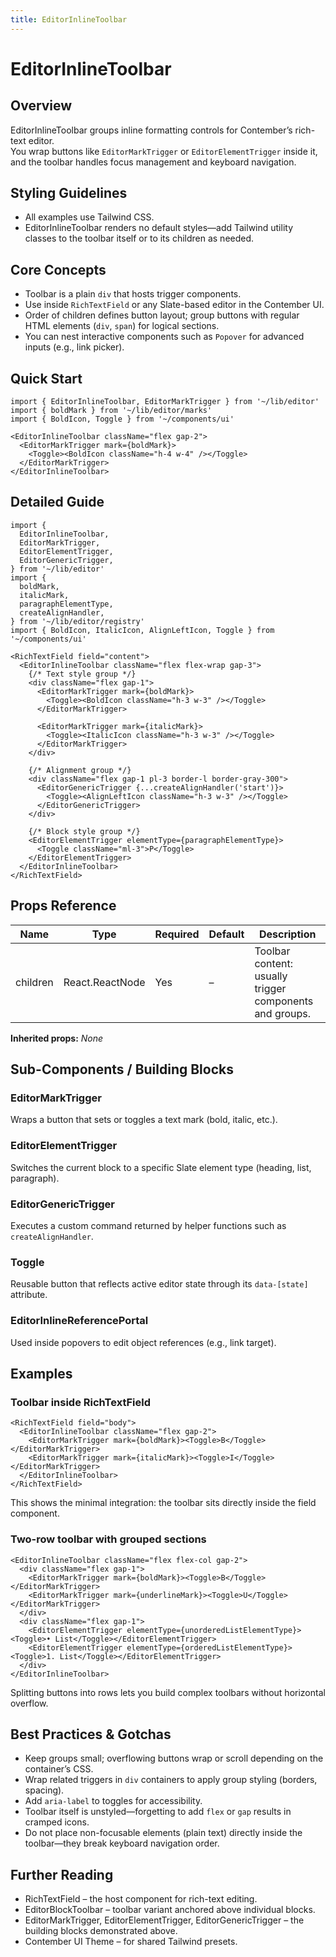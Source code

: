 ```yaml
---
title: EditorInlineToolbar
---
```


<!-- Edited by human: false -->
<!-- Examples count: 11 -->
<!-- Source examples: 0 -->
<!-- Playground examples: 3 -->
<!-- External examples: 8 -->
<!-- Import examples: 7 -->

# EditorInlineToolbar

## Overview
EditorInlineToolbar groups inline formatting controls for Contember’s rich-text editor.  
You wrap buttons like `EditorMarkTrigger` or `EditorElementTrigger` inside it, and the toolbar handles focus management and keyboard navigation.

## Styling Guidelines
* All examples use Tailwind CSS.  
* EditorInlineToolbar renders no default styles—add Tailwind utility classes to the toolbar itself or to its children as needed.

## Core Concepts
* Toolbar is a plain `div` that hosts trigger components.
* Use inside `RichTextField` or any Slate-based editor in the Contember UI.
* Order of children defines button layout; group buttons with regular HTML elements (`div`, `span`) for logical sections.
* You can nest interactive components such as `Popover` for advanced inputs (e.g., link picker).

## Quick Start
```tsx
import { EditorInlineToolbar, EditorMarkTrigger } from '~/lib/editor'
import { boldMark } from '~/lib/editor/marks'
import { BoldIcon, Toggle } from '~/components/ui'

<EditorInlineToolbar className="flex gap-2">
  <EditorMarkTrigger mark={boldMark}>
    <Toggle><BoldIcon className="h-4 w-4" /></Toggle>
  </EditorMarkTrigger>
</EditorInlineToolbar>
```

## Detailed Guide
```tsx
import {
  EditorInlineToolbar,
  EditorMarkTrigger,
  EditorElementTrigger,
  EditorGenericTrigger,
} from '~/lib/editor'
import {
  boldMark,
  italicMark,
  paragraphElementType,
  createAlignHandler,
} from '~/lib/editor/registry'
import { BoldIcon, ItalicIcon, AlignLeftIcon, Toggle } from '~/components/ui'

<RichTextField field="content">
  <EditorInlineToolbar className="flex flex-wrap gap-3">
    {/* Text style group */}
    <div className="flex gap-1">
      <EditorMarkTrigger mark={boldMark}>
        <Toggle><BoldIcon className="h-3 w-3" /></Toggle>
      </EditorMarkTrigger>

      <EditorMarkTrigger mark={italicMark}>
        <Toggle><ItalicIcon className="h-3 w-3" /></Toggle>
      </EditorMarkTrigger>
    </div>

    {/* Alignment group */}
    <div className="flex gap-1 pl-3 border-l border-gray-300">
      <EditorGenericTrigger {...createAlignHandler('start')}>
        <Toggle><AlignLeftIcon className="h-3 w-3" /></Toggle>
      </EditorGenericTrigger>
    </div>

    {/* Block style group */}
    <EditorElementTrigger elementType={paragraphElementType}>
      <Toggle className="ml-3">P</Toggle>
    </EditorElementTrigger>
  </EditorInlineToolbar>
</RichTextField>
```

## Props Reference
| Name     | Type              | Required | Default | Description                 |
|----------|-------------------|----------|---------|-----------------------------|
| children | React.ReactNode   | Yes      | –       | Toolbar content: usually trigger components and groups. |

**Inherited props:** _None_

## Sub-Components / Building Blocks
### EditorMarkTrigger
Wraps a button that sets or toggles a text mark (bold, italic, etc.).

### EditorElementTrigger
Switches the current block to a specific Slate element type (heading, list, paragraph).

### EditorGenericTrigger
Executes a custom command returned by helper functions such as `createAlignHandler`.

### Toggle
Reusable button that reflects active editor state through its `data-[state]` attribute.

### EditorInlineReferencePortal
Used inside popovers to edit object references (e.g., link target).

## Examples
### Toolbar inside RichTextField
```tsx
<RichTextField field="body">
  <EditorInlineToolbar className="flex gap-2">
    <EditorMarkTrigger mark={boldMark}><Toggle>B</Toggle></EditorMarkTrigger>
    <EditorMarkTrigger mark={italicMark}><Toggle>I</Toggle></EditorMarkTrigger>
  </EditorInlineToolbar>
</RichTextField>
```
This shows the minimal integration: the toolbar sits directly inside the field component.

### Two-row toolbar with grouped sections
```tsx
<EditorInlineToolbar className="flex flex-col gap-2">
  <div className="flex gap-1">
    <EditorMarkTrigger mark={boldMark}><Toggle>B</Toggle></EditorMarkTrigger>
    <EditorMarkTrigger mark={underlineMark}><Toggle>U</Toggle></EditorMarkTrigger>
  </div>
  <div className="flex gap-1">
    <EditorElementTrigger elementType={unorderedListElementType}><Toggle>• List</Toggle></EditorElementTrigger>
    <EditorElementTrigger elementType={orderedListElementType}><Toggle>1. List</Toggle></EditorElementTrigger>
  </div>
</EditorInlineToolbar>
```
Splitting buttons into rows lets you build complex toolbars without horizontal overflow.

## Best Practices & Gotchas
* Keep groups small; overflowing buttons wrap or scroll depending on the container’s CSS.
* Wrap related triggers in `div` containers to apply group styling (borders, spacing).
* Add `aria-label` to toggles for accessibility.
* Toolbar itself is unstyled—forgetting to add `flex` or `gap` results in cramped icons.
* Do not place non-focusable elements (plain text) directly inside the toolbar—they break keyboard navigation order.

## Further Reading
* RichTextField – the host component for rich-text editing.
* EditorBlockToolbar – toolbar variant anchored above individual blocks.
* EditorMarkTrigger, EditorElementTrigger, EditorGenericTrigger – the building blocks demonstrated above.
* Contember UI Theme – for shared Tailwind presets.

<!-- End of Generated Documentation -->
